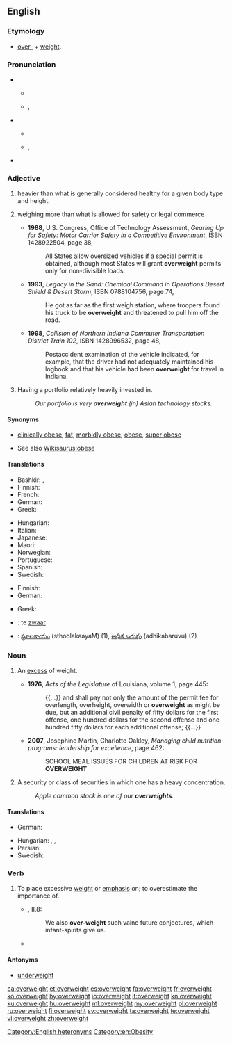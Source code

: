 ==English==

===Etymology===
* [[over-]] + [[weight]].

===Pronunciation===
* {{sense|adjective}}
** {{a|UK}} {{IPA|/ˌəʊvəˈweɪt/|lang=en}}
** {{a|US}} {{enPR|ō'vər-wātʹ}}, {{IPA|/ˌoʊvɚˈweɪt/|lang=en}}
* {{sense|noun}}
** {{a|UK}} {{IPA|/ˈəʊvəweɪt/|lang=en}}
** {{a|US}} {{enPR|ōʹvər-wāt}}, {{IPA|/ˈoʊvɚweɪt/|lang=en}}
* {{rhymes|eɪt|lang=en}}

===Adjective===
{{en-adj}}

# {{context|of a person|lang=en}} heavier than what is generally considered healthy for a given body type and height.
# {{context|transportation|legal|of a vehicle|lang=en}} weighing more than what is allowed for safety or legal commerce
#* '''1988''', U.S. Congress, Office of Technology Assessment, ''Gearing Up for Safety: Motor Carrier Safety in a Competitive Environment'', ISBN 1428922504, page 38,
#*: All States allow oversized vehicles if a special permit is obtained, although most States will grant '''overweight''' permits only for non-divisible loads.
#* '''1993''', ''Legacy in the Sand: Chemical Command in Operations Desert Shield & Desert Storm'', ISBN 0788104756, page 74,
#*: He got as far as the first weigh station, where troopers found his truck to be '''overweight''' and threatened to pull him off the road.
#* '''1998''', ''Collision of Northern Indiana Commuter Transportation District Train 102'', ISBN 1428996532, page 48,
#*: Postaccident examination of the vehicle indicated, for example, that the driver had not adequately maintained his logbook and that his vehicle had been '''overweight''' for travel in Indiana.
# {{context|investment|finance|followed by a noun or prepositional phrase indicating a security or type of security|lang=en}} Having a portfolio relatively heavily invested in.
#: ''Our portfolio is very '''overweight''' (in) Asian technology stocks.''

====Synonyms====
* {{sense|of a person}} [[clinically obese]], [[fat]], [[morbidly obese]], [[obese]], [[super obese]]
* See also [[Wikisaurus:obese]]

====Translations====
{{trans-top|of a person, heavier than is healthy}}
* Bashkir: {{t|ba|йыуан|sc=Cyrl}}, {{t|ba|һимеҙ|sc=Cyrl}}
* Finnish: {{t+|fi|ylipainoinen}}
* French: {{t|fr|en surpoids}}
* German: {{t+|de|übergewichtig}}
* Greek: {{t+|el|υπέρβαρος|m}}
{{trans-mid}}
* Hungarian: {{t+|hu|túlsúlyos}}
* Italian: {{t|it|in sovrappeso}}
* Japanese: {{t|ja|メタボな|tr=metabo na|sc=Jpan}} {{qualifier|informal}}
* Maori: {{t|mi|katete}}
* Norwegian: {{t|no|overvektig}}
* Portuguese: {{t|pt|[[com]] [[excesso]] [[de]] [[peso]]}}
* Spanish: {{t|es|con sobrepeso}}
* Swedish: {{t+|sv|överviktig}}
{{trans-bottom}}

{{trans-top|of a vehicle, weighing more than is allowed}}
* Finnish: {{t+|fi|ylipainoinen}}
* German: {{t+|de|überladen}}
{{trans-mid}}
* Greek: {{t+|el|υπέρβαρος|m}}
{{trans-bottom}}

{{checktrans-top}}
* {{ttbc|nl}}: te [[zwaar]]
* {{ttbc|te}}: [[స్థూలకాయం]] (sthoolakaayaM) (1), [[అధిక బరువు]] (adhikabaruvu) (2)
{{trans-mid}}
{{trans-bottom}}

===Noun===
{{en-noun|-}}

# {{context|chiefly|transport|legal|healthcare|lang=en}} An [[excess]] of weight.
#* '''1976''', ''Acts of the Legislature'' of Louisiana, volume 1, page 445:
#*: {{...}} and shall pay not only the amount of the permit fee for overlength, overheight, overwidth or '''overweight''' as might be due, but an additional civil penalty of fifty dollars for the first offense, one hundred dollars for the second offense and one hundred fifty dollars for each additional offense; {{...}}
#* '''2007''', Josephine Martin, Charlotte Oakley, ''Managing child nutrition programs: leadership for excellence'', page 462:
#*: SCHOOL MEAL ISSUES FOR CHILDREN AT RISK FOR '''OVERWEIGHT'''
# {{context|investment|finance|lang=en}} A security or class of securities in which one has a heavy concentration.
#: ''Apple common stock is one of our '''overweights'''.''

====Translations====
{{trans-top|excess of weight}}
* German: {{t+|de|Übergewicht|n}}
{{trans-mid}}
* Hungarian: {{t+|hu|súlytöbblet}}, {{t+|hu|többletsúly}}, {{t+|hu|túlsúly}}
* Persian: {{t|fa|اضافه‌وزن|tr=ezâfe-vazn|sc=fa-Arab}}
* Swedish: {{t+|sv|övervikt|c}}
{{trans-bottom}}

===Verb===
{{en-verb}}

# To place excessive [[weight]] or [[emphasis]] on; to overestimate the importance of. {{defdate|from 17th c.}}
#* {{RQ:Flr Mntgn Essays}}, II.8:
#*: We also '''over-weight''' such vaine future conjectures, which infant-spirits give us.
#* {{quote-news|2009|January 11|Geraldine Fabrikant|work=New York Times|title=[http://www.nytimes.com/2009/01/11/business/mutfund/11safe.html How Safe Is That Nest Egg, Anyhow?]
|passage=Kinnel explained it, the problem at Select High Income was that it '''overweighted''' mortgage bonds and underweighted other types of corporate debt, a strategy that backfired when the mortgage market collapsed.}}

====Antonyms====
* [[underweight]]

[[Category:English heteronyms]]
[[Category:en:Obesity]]

[[ca:overweight]]
[[et:overweight]]
[[es:overweight]]
[[fa:overweight]]
[[fr:overweight]]
[[ko:overweight]]
[[hy:overweight]]
[[io:overweight]]
[[it:overweight]]
[[kn:overweight]]
[[ku:overweight]]
[[hu:overweight]]
[[ml:overweight]]
[[my:overweight]]
[[pl:overweight]]
[[ru:overweight]]
[[fi:overweight]]
[[sv:overweight]]
[[ta:overweight]]
[[te:overweight]]
[[vi:overweight]]
[[zh:overweight]]